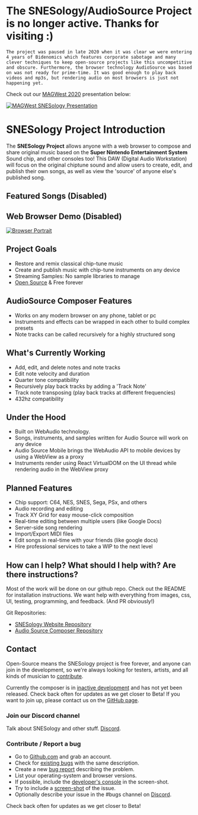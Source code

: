 # The SNESology/AudioSource Project is no longer active. Thanks for visiting :)

```
The project was paused in late 2020 when it was clear we were entering 4 years of Bidenomics which features corporate sabotage and many clever techniques to keep open-source projects like this uncompetitive and obscure. Furthermore, the browser technology AudioSource was based on was not ready for prime-time. It was good enough to play back videos and mp3s, but rendering audio on most browsers is just not happening yet.
```

Check out our
[MAGWest 2020](https://www.magwest.org/news/2020/9/25/schedule-is-live)
presentation below:

[![MAGWest SNESology Presentation](https://img.youtube.com/vi/8BGDdypgcwI/0.jpg)](https://www.youtube.com/watch?v=8BGDdypgcwI "MAGWest SNESology Presentation")


# SNESology Project Introduction
The __SNESology Project__ allows anyone with a web browser to compose and share original music based on the __Super Nintendo Entertainment System__ Sound chip, and other consoles too!
This DAW (Digital Audio Workstation) will focus on the original chiptune sound and allow users to create, edit, and publish their own songs, as well as view the 'source' of anyone else's published song.



## Featured Songs (Disabled)

## Web Browser Demo (Disabled)

[![Browser Portrait](/screenshots/browser-portrait1.png)](https://audiosource.io/demo "Demo")


## Project Goals

* Restore and remix classical chip-tune music
* Create and publish music with chip-tune instruments on any device
* Streaming Samples: No sample libraries to manage
* [Open Source](https://github.com/clevertree/snesology-web/) & Free forever


## AudioSource Composer Features
* Works on any modern browser on any phone, tablet or pc
* Instruments and effects can be wrapped in each other to build complex presets
* Note tracks can be called recursively for a highly structured song

## What's Currently Working
* Add, edit, and delete notes and note tracks
* Edit note velocity and duration
* Quarter tone compatibility
* Recursively play back tracks by adding a 'Track Note'
* Track note transposing (play back tracks at different frequencies)
* 432hz compatibility

## Under the Hood
* Built on WebAudio technology.
* Songs, instruments, and samples written for Audio Source will work on any device
* Audio Source Mobile brings the WebAudio API to mobile devices by using a WebView as a proxy
* Instruments render using React VirtualDOM on the UI thread while rendering audio in the WebView proxy

## Planned Features
* Chip support: C64, NES, SNES, Sega, PSx, and others
* Audio recording and editing
* Track XY Grid for easy mouse-click composition
* Real-time editing between multiple users (like Google Docs)
* Server-side song rendering
* Import/Export MIDI files
* Edit songs in real-time with your friends (like google docs)
* Hire professional services to take a WIP to the next level






## How can I help? What should I help with? Are there instructions?
Most of the work will be done on our github repo. Check out the README for installation instructions.
We want help with everything from images, css, UI, testing, programming, and feedback. (And PR obviously!)

Git Repositories:
* [SNESology Website Repository](https://github.com/clevertree/snesology-web)
* [Audio Source Composer Repository](https://github.com/clevertree/audio-source-composer)



## Contact

Open-Source means the SNESology project is free forever, and anyone can join in the development,
so we're always looking for testers, artists, and all kinds of musician to
[contribute](https://github.com/clevertree/snesology-web/issues/4).

Currently the composer is in
[inactive development](https://github.com/clevertree/snesology-web)
and has not yet been released.
Check back often for updates as we get closer to Beta!
If you want to join up, please contact us on the
[GitHub page](https://github.com/clevertree).

### Join our Discord channel

Talk about SNESology and other stuff.
[Discord](https://discord.gg/qdAqznv).

### Contribute / Report a bug

*   Go to [Github.com](https://github.com/clevertree/audio-source-composer/) and grab an account.
*   Check for [existing bugs](https://github.com/clevertree/audio-source-composer/issues/) with the same description.
*   Create a new [bug report](https://github.com/clevertree/audio-source-composer/issues/new) describing the problem.
*   List your operating-system and browser versions.
*   If possible, include the [developer's console](https://kb.mailster.co/how-can-i-open-the-browsers-console/) in the screen-shot.
*   Try to include a [screen-shot](https://northatlanticlcc.org/help/how-to-save-a-screenshot-of-a-webpage) of the issue.
*   Optionally describe your issue in the #bugs channel on [Discord](https://discord.gg/qdAqznv).

Check back often for updates as we get closer to Beta!